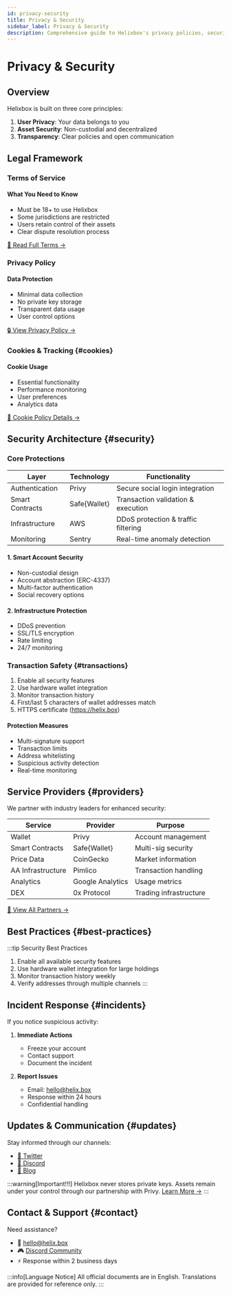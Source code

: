 ```yaml
---
id: privacy-security
title: Privacy & Security
sidebar_label: Privacy & Security
description: Comprehensive guide to Helixbox's privacy policies, security measures, and legal framework
---
```


# Privacy & Security

## Overview

Helixbox is built on three core principles:
1. **User Privacy**: Your data belongs to you
2. **Asset Security**: Non-custodial and decentralized
3. **Transparency**: Clear policies and open communication

## Legal Framework

### Terms of Service 


#### What You Need to Know
- Must be 18+ to use Helixbox
- Some jurisdictions are restricted
- Users retain control of their assets
- Clear dispute resolution process

[📜 Read Full Terms →](https://helix.box/docs/Terms_of_Use.html)

### Privacy Policy 


#### Data Protection
- Minimal data collection
- No private key storage
- Transparent data usage
- User control options

[🔒 View Privacy Policy →](https://helix.box/docs/Privacy_Policy.html)

### Cookies & Tracking {#cookies}


#### Cookie Usage
- Essential functionality
- Performance monitoring
- User preferences
- Analytics data

[🍪 Cookie Policy Details →](https://helix.box/docs/Cookies_Policy.html)

## Security Architecture {#security}

### Core Protections

| Layer            | Technology       | Functionality                      |
|-------------------|------------------|------------------------------------|
| Authentication    | Privy            | Secure social login integration   |
| Smart Contracts   | Safe\{Wallet\}    | Transaction validation & execution| 
| Infrastructure    | AWS              | DDoS protection & traffic filtering|
| Monitoring        | Sentry           | Real-time anomaly detection        |

#### 1. Smart Account Security
- Non-custodial design
- Account abstraction (ERC-4337)
- Multi-factor authentication
- Social recovery options

#### 2. Infrastructure Protection
- DDoS prevention
- SSL/TLS encryption
- Rate limiting
- 24/7 monitoring

### Transaction Safety {#transactions}
1. Enable all security features
2. Use hardware wallet integration
3. Monitor transaction history
4. First/last 5 characters of wallet addresses match
5. HTTPS certificate (https://helix.box)

#### Protection Measures
- Multi-signature support
- Transaction limits
- Address whitelisting
- Suspicious activity detection
- Real-time monitoring

## Service Providers {#providers}

We partner with industry leaders for enhanced security:

| Service | Provider | Purpose |
|---------|----------|----------|
| Wallet | Privy | Account management |
| Smart Contracts | Safe\{Wallet\} | Multi-sig security |
| Price Data | CoinGecko | Market information |
| AA Infrastructure | Pimlico | Transaction handling |
| Analytics | Google Analytics | Usage metrics |
| DEX | 0x Protocol | Trading infrastructure |

[🤝 View All Partners →](https://helix.box/docs/3rd_Party_Services.html)

## Best Practices {#best-practices}

:::tip Security Best Practices
1. Enable all available security features
2. Use hardware wallet integration for large holdings
3. Monitor transaction history weekly
4. Verify addresses through multiple channels
:::

## Incident Response {#incidents}

If you notice suspicious activity:

1. **Immediate Actions**
   - Freeze your account
   - Contact support
   - Document the incident

2. **Report Issues**
   - Email: hello@helix.box
   - Response within 24 hours
   - Confidential handling

## Updates & Communication {#updates}

Stay informed through our channels:
- [📢 Twitter](https://twitter.com/helixboxlabs)
- [💬 Discord](https://discord.gg/6XyyNGugdE)
- [📝 Blog](https://blog.helix.box)

:::warning[Important!!!]
Helixbox never stores private keys. Assets remain under your control through our partnership with Privy.
[Learn More →](https://docs.privy.io/guide/security/)
:::

## Contact & Support {#contact}

Need assistance?
- 📧 hello@helix.box
- 🎮 [Discord Community](https://discord.gg/6XyyNGugdE)
- ⚡ Response within 2 business days

:::info[Language Notice]
All official documents are in English. Translations are provided for reference only.
:::